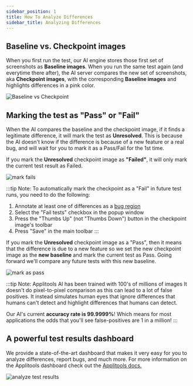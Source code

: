 ```yaml
---
sidebar_position: 1
title: How To Analyze Differences
sidebar_title: Analyzing Differences
---
```


## Baseline vs. Checkpoint images

When you first run the test, our AI engine stores those first set of screenshots as **Baseline images**. When you run the same test again (and everytime there after), the AI server compares the new set of screenshots, aka **Checkpoint images**, with the corresponding **Baseline images** and highlights differences in a pink color.

![Baseline vs Checkpoint](/img/baselineVsCheckpoint.png)

## Marking the test as "Pass" or "Fail"

When the AI compares the baseline and the checkpoint image, if it finds a legitimate difference, it will mark the test as **Unresolved**. This is because the AI doesn't know if the difference is because of a new feature or a real bug, and will wait for you to mark it as a Pass/Fail for the 1st time.

If you mark the **Unresolved** checkpoint image as <strong>"Failed"</strong>, it will only mark the current test result as Failed.

![mark fails](/img/markItAsAFail.png)


:::tip Note: To automatically mark the checkpoint as a "Fail" in future test runs, you need to do the following:
  1. Annotate at least one of differences as a [bug region](https://help.applitools.com/hc/en-us/articles/360007188391-Bug-Region-Collaboration-feature-)
  2. Select the "Fail tests" checkbox in the popup window
  3. Press the "Thumbs Up" (not "Thumbs Down") button in the checkpoint image's toolbar
  4. Press "Save" in the main toolbar
:::

If you mark the **Unresolved** checkpoint image as a "Pass", then it means that the difference is due to a new feature so we set the new checkpoint image as the **new baseline** and mark the current test as Pass. Going forward we'll compare any future tests with this new baseline.

![mark as pass](/img/markItAsPass.png)

:::tip Note: Applitools AI has been trained with 100's of millions of images
It doesn't do pixel-to-pixel comparison as this can lead to a lot of false positives. It instead simulates human eyes that ignore differences that humans can't detect and highlight differences that humans can detect.

Our AI's current **accuracy rate is 99.9999%**! Which means for most applications the odds that you'll see false-positives are 1 in a million!
:::

## A powerful test results dashboard
We provide a state-of-the-art dashboard that makes it very easy for you to analyze differences, report bugs, and much more. For more information on the Applitools dashboard check out the [Applitools docs.](https://applitools.com/docs/)

![analyze test results](/img/analyzing-test-results.gif)
